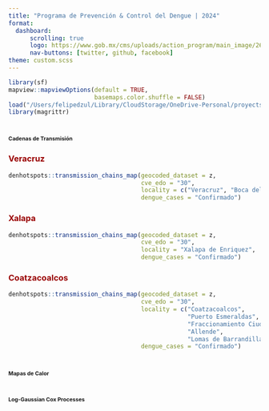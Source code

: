 ```yaml
---
title: "Programa de Prevención & Control del Dengue | 2024"
format: 
  dashboard:
      scrolling: true
      logo: https://www.gob.mx/cms/uploads/action_program/main_image/26942/post_post_portadavectores.gif
      nav-buttons: [twitter, github, facebook]
theme: custom.scss
---
```


```r
library(sf)
mapview::mapviewOptions(default = TRUE,
                        basemaps.color.shuffle = FALSE)
load("/Users/felipedzul/Library/CloudStorage/OneDrive-Personal/proyects/geocoding_mex/2024/8.RData/denmex_2024.RData")
library(magrittr)
```



# [**Cadenas de Transmisión**]{style="font-size:8pt"}

::: panel-tabset

### [**Veracruz**]{style="color:#990000"}

```r
denhotspots::transmission_chains_map(geocoded_dataset = z,
                                     cve_edo = "30",
                                     locality = c("Veracruz", "Boca del Rio"),
                                     dengue_cases = "Confirmado")
```


### [**Xalapa**]{style="color:#990000"}

```r
denhotspots::transmission_chains_map(geocoded_dataset = z,
                                     cve_edo = "30",
                                     locality = "Xalapa de Enriquez",
                                     dengue_cases = "Confirmado")

```



### [**Coatzacoalcos**]{style="color:#990000"}

```r
denhotspots::transmission_chains_map(geocoded_dataset = z,
                                     cve_edo = "30",
                                     locality = c("Coatzacoalcos",
                                                  "Puerto Esmeraldas",
                                                  "Fraccionamiento Ciudad Olmecas",
                                                  "Allende",
                                                  "Lomas de Barrandillas"),
                                     dengue_cases = "Confirmado")
```


:::



# [**Mapas de Calor**]{style="font-size:8pt"}

::: panel-tabset


:::


# [**Log-Gaussian Cox Processes**]{style="font-size:8pt"}

::: panel-tabset


:::


